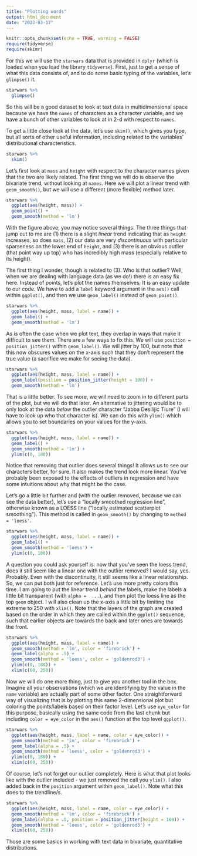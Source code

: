```yaml
---
title: "Plotting words"
output: html_document
date: "2023-03-17"
---
```


```r
knitr::opts_chunk$set(echo = TRUE, warning = FALSE)
require(tidyverse)
require(skimr)
```


For this we will use the `starwars` data that is provided in `dplyr` (which is loaded when you load the library `tidyverse`). First, just to get a sense of what this data consists of, and to do some basic typing of the variables, let's `glimpse()` it.

```r
starwars %>% 
  glimpse()

```

So this will be a good dataset to look at text data in multidimensional space because we have the `names` of characters as a character variable, and we have a bunch of other variables to look at in 2-d with respect to `names`.

To get a little close look at the data, let's use `skim()`, which gives you type, but all sorts of other useful information, including related to the variables' distributional characteristics.


```r
starwars %>% 
  skim()
```


Let's first look at `mass` and `height` with respect to the character names given that the two are likely related. The first thing we will do is observe the bivariate trend, without looking at `names`. Here we will plot a linear trend with `geom_smooth()`, but we will use a different (more flexible) method later.


```r
starwars %>% 
  ggplot(aes(height, mass)) +
  geom_point() +
  geom_smooth(method = 'lm') 
```

With the figure above, you may notice several things. The three things that jump out to me are (1) there is a slight _linear_ trend indicating that as `height` increases, so does `mass`, (2) our data are very _discontinuous_ with particular sparseness on the lower end of `height`, and (3) there is an obvious outlier (that point way up top) who has incredibly high mass (especially relative to its height).

The first thing I wonder, though is related to (3). Who is that outlier? Well, when we are dealing with language data (as we do!) there is an easy fix here. Instead of points, let's plot the names themselves. It is an easy update to our code. We have to add a `label` keyword argument in the `aes()` call within `ggplot()`, and then we use `geom_label()` instead of `geom_point()`.

```r
starwars %>% 
  ggplot(aes(height, mass, label = name)) +
  geom_label() +
  geom_smooth(method = 'lm') 
```

As is often the case when we plot text, they overlap in ways that make it difficult to see them. There are a few ways to fix this. We will use `position = position_jitter()` within `geom_label()`. We will jitter by $100$, but note that this now obscures values on the x-axis such that they don't represent the true value (a sacrifice we make for seeing the data).


```r
starwars %>% 
  ggplot(aes(height, mass, label = name)) +
  geom_label(position = position_jitter(height = 100)) +
  geom_smooth(method = 'lm') 
```
That is a little better. To see more, we will need to zoom in to different parts of the plot, but we will do that later. An alternative to jittering would be to only look at the data _below_ the outlier character "Jabba Desilijic Tiure" (I will have to look up who that character is). We can do this with `ylim()` which allows you to set boundaries on your values for the y-axis.

```r
starwars %>% 
  ggplot(aes(height, mass, label = name)) +
  geom_label() +
  geom_smooth(method = 'lm') +
  ylim(c(0, 180))

```

Notice that removing that outlier does several things! It allows us to see our characters better, for sure. It also makes the trend look more linear. You've probably been exposed to the effects of outliers in regression and have some intuitions about why that might be the case.

Let's go a little bit further and (with the outlier removed, because we can see the data better), let's use a "locally smoothed regression line", otherwise known as a LOESS line ("locally estimated scatterplot smoothing"). This method is called in `geom_smooth()` by changing to `method = 'loess'`.


```r
starwars %>% 
  ggplot(aes(height, mass, label = name)) +
  geom_label() +
  geom_smooth(method = 'loess') +
  ylim(c(0, 180))
```

A question you could ask yourself is: now that you've seen the loess trend, does it still seem like a linear one with the outlier removed? I would say, yes. Probably. Even with the discontinuity, it still seems like a linear relationship. So, we can put both just for reference. Let's use more pretty colors this time. I am going to put the linear trend _behind_ the labels, make the labels a little bit transparent (with `alpha =  ...`), and then plot the loess line as the top `geom` object. I will also clean up the x-axis a little bit by limiting the extreme to $250$ with `xlim()`. Note that the layers of the graph are created based on the order in which they are called within the `ggplot()` sequence, such that earlier objects are towards the back and later ones are towards the front.

```r
starwars %>% 
  ggplot(aes(height, mass, label = name)) +
  geom_smooth(method = 'lm', color = 'firebrick') +
  geom_label(alpha = .5) +
  geom_smooth(method = 'loess', color = 'goldenrod3') +
  ylim(c(0, 180)) +
  xlim(c(60, 250))
```

Now we will do one more thing, just to give you another tool in the box. Imagine all your observations (which we are identifying by the value in the `name` variable) are actually part of some other factor. One straightforward way of visualizing that is by plotting this same 2-dimensional plot but coloring the points/labels based on their factor level. Let's use `eye_color` for this purpose, basically using the same code from the last chunk but including `color = eye_color` in the `aes()` function at the top level `ggplot()`.


```r
starwars %>% 
  ggplot(aes(height, mass, label = name, color = eye_color)) +
  geom_smooth(method = 'lm', color = 'firebrick') +
  geom_label(alpha = .5) +
  geom_smooth(method = 'loess', color = 'goldenrod3') +
  ylim(c(0, 180)) +
  xlim(c(60, 250))
```

Of course, let's not forget our outlier completely. Here is what that plot looks like with the outlier included - we just removed the call you `ylim()`. I also added back in the `position` argument within `geom_label()`. Note what this does to the trendline/s.


```r
starwars %>% 
  ggplot(aes(height, mass, label = name, color = eye_color)) +
  geom_smooth(method = 'lm', color = 'firebrick') +
  geom_label(alpha = .5, position = position_jitter(height = 100)) +
  geom_smooth(method = 'loess', color = 'goldenrod3') +
  xlim(c(60, 250))
```

Those are some basics in working with text data in bivariate, quantitative distributions.